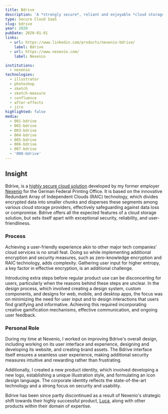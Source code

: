 ```yaml
---
title: Bdrive
description: 'A *strongly secure*, reliant and enjoyable *cloud storage* solution'
type: Secure Cloud SaaS
slug: bdrive
year: 2020
pubDate: 2020-01-01
links:
  - url: https://www.linkedin.com/products/nexenio-bdrive/
    label: Bdrive
  - url: https://www.nexenio.com/
    label: Nexenio

institutions:
  - nexenio
technologies:
  - illustrator
  - photoshop
  - sketch
  - sketch-measure
  - confluence
  - after-effects
  - jira
highlighted: false
media:
  - 001-bdrive
  - 002-bdrive
  - 003-bdrive
  - 004-bdrive
  - 005-bdrive
  - 006-bdrive
  - 007-bdrive
  - '008-bdrive'
---
```


## Insight

Bdrive, is a [highly secure cloud solution](https://www.linkedin.com/products/nexenio-bdrive/) developed by my former employer [Nexenio](https://www.nexenio.com/) for the German Federal Printing Office. It is based on the innovative Redundant Array of Independent Clouds (RAIC) technology, which divides encrypted data into smaller chunks and disperses these segments among various cloud storage providers, effectively safeguarding against data loss or compromise. Bdrive offers all the expected features of a cloud storage solution, but sets itself apart with exceptional security, reliability, and user-friendliness.

### Process

Achieving a user-friendly experience akin to other major tech companies' cloud services is no small feat. Doing so while implementing additional encryption and security measures, such as zero-knowledge encryption and RAIC technology, adds complexity. Gathering user input for higher entropy, a key factor in effective encryption, is an additional challenge.

Introducing extra steps before regular product use can be disconcerting for users, particularly when the reasons behind these steps are unclear. In the design process, which involved creating a design system, custom components, and designs for web, mobile, and desktop apps, the focus was on minimizing the need for user input and to design interactions that users find gratifying and informative. Achieving this required incorporating creative gamification mechanisms, effective communication, and ongoing user feedback.

### Personal Role

During my time at Nexenio, I worked on improving Bdrive's overall design, including working on its user interface and experience, designing and developing its website, and creating brand assets. The Bdrive interface itself ensures a seamless user experience, making additional security measures intuitive and rewarding rather than frustrating.

Additionally, I created a new product identity, which involved developing a new logo, establishing a unique illustration style, and formulating an icon design language. The corporate identity reflects the state-of-the-art technology and a strong focus on security and usability.

Bdrive has been since partly discontinued as a result of Nexenio's strategic shift towards their highly successful product, [Luca,](https://luca-app.de/) along with other products within their domain of expertise.
